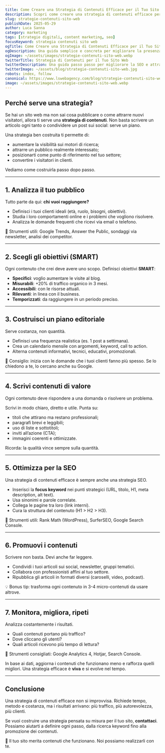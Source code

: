 ```yaml
---
title: Come Creare una Strategia di Contenuti Efficace per il Tuo Sito Web
description: Scopri come creare una strategia di contenuti efficace per aumentare la visibilità del tuo sito web e migliorare la SEO. Una guida pratica per aziende e liberi professionisti.
slug: strategie-contenuti-sito-web
publishDate: 2025-05-29
author: Luca Sanna
category: marketing
tags: [strategie digitali, content marketing, seo]
focusKeyword: strategia contenuti sito web
ogTitle: Come Creare una Strategia di Contenuti Efficace per il Tuo Sito Web
ogDescription: Una guida semplice e concreta per migliorare la presenza online del tuo sito grazie ai contenuti giusti.
ogImage: ~/assets/images/strategie-contenuti-sito-web.webp
twitterTitle: Strategia di Contenuti per il Tuo Sito Web
twitterDescription: Una guida passo passo per migliorare la SEO e attrarre utenti con i contenuti.
twitterImage: ~/assets/blog/strategie-contenuti-sito-web.jpg
robots: index, follow
canonical: https://www.lswebagency.com/blog/strategie-contenuti-sito-web
image: ~/assets/images/strategie-contenuti-sito-web.webp
---
```


## Perché serve una strategia?

Se hai un sito web ma non sai cosa pubblicare o come attrarre nuovi visitatori, allora ti serve una **strategia di contenuti**. Non basta scrivere un articolo ogni tanto o condividere un post sui social: serve un piano.

Una strategia ben costruita ti permette di:

- aumentare la visibilità sui motori di ricerca;
- attrarre un pubblico realmente interessato;
- posizionarti come punto di riferimento nel tuo settore;
- convertire i visitatori in clienti.

Vediamo come costruirla passo dopo passo.

---

## 1. Analizza il tuo pubblico

Tutto parte da qui: **chi vuoi raggiungere?**

- Definisci i tuoi clienti ideali (età, ruolo, bisogni, obiettivi).
- Studia i loro comportamenti online e i problemi che vogliono risolvere.
- Analizza le domande frequenti che ricevi via email o telefono.

📌 Strumenti utili: Google Trends, Answer the Public, sondaggi via newsletter, analisi dei competitor.

---

## 2. Scegli gli obiettivi (SMART)

Ogni contenuto che crei deve avere uno scopo. Definisci obiettivi **SMART**:

- **Specifici**: voglio aumentare le visite al blog.
- **Misurabili**: +20% di traffico organico in 3 mesi.
- **Accessibili**: con le risorse attuali.
- **Rilevanti**: in linea con il business.
- **Temporizzati**: da raggiungere in un periodo preciso.

---

## 3. Costruisci un piano editoriale

Serve costanza, non quantità.

- Definisci una frequenza realistica (es. 1 post a settimana).
- Crea un calendario mensile con argomenti, keyword, call to action.
- Alterna contenuti informativi, tecnici, educativi, promozionali.

📌 Consiglio: inizia con le domande che i tuoi clienti fanno più spesso. Se lo chiedono a te, lo cercano anche su Google.

---

## 4. Scrivi contenuti di valore

Ogni contenuto deve rispondere a una domanda o risolvere un problema.

Scrivi in modo chiaro, diretto e utile. Punta su:

- titoli che attirano ma restano professionali;
- paragrafi brevi e leggibili;
- uso di liste e sottotitoli;
- inviti all’azione (CTA);
- immagini coerenti e ottimizzate.

Ricorda: la qualità vince sempre sulla quantità.

---

## 5. Ottimizza per la SEO

Una strategia di contenuti efficace è sempre anche una strategia SEO.

- Inserisci la **focus keyword** nei punti strategici (URL, titolo, H1, meta description, alt text).
- Usa sinonimi e parole correlate.
- Collega le pagine tra loro (link interni).
- Cura la struttura del contenuto (H1 > H2 > H3).

📌 Strumenti utili: Rank Math (WordPress), SurferSEO, Google Search Console.

---

## 6. Promuovi i contenuti

Scrivere non basta. Devi anche far leggere.

- Condividi i tuoi articoli sui social, newsletter, gruppi tematici.
- Collabora con professionisti affini al tuo settore.
- Ripubblica gli articoli in formati diversi (caroselli, video, podcast).

💡 Bonus tip: trasforma ogni contenuto in 3-4 micro-contenuti da usare altrove.

---

## 7. Monitora, migliora, ripeti

Analizza costantemente i risultati.

- Quali contenuti portano più traffico?
- Dove cliccano gli utenti?
- Quali articoli ricevono più tempo di lettura?

📌 Strumenti consigliati: Google Analytics 4, Hotjar, Search Console.

In base ai dati, aggiorna i contenuti che funzionano meno e rafforza quelli migliori. Una strategia efficace è **viva** e si evolve nel tempo.

---

## Conclusione

Una strategia di contenuti efficace non si improvvisa. Richiede tempo, metodo e costanza, ma i risultati arrivano: più traffico, più autorevolezza, più clienti.

Se vuoi costruire una strategia pensata su misura per il tuo sito, **contattaci**. Possiamo aiutarti a definire ogni passo, dalla ricerca keyword fino alla promozione dei contenuti.

🎯 Il tuo sito merita contenuti che funzionano. Noi possiamo realizzarli con te.
